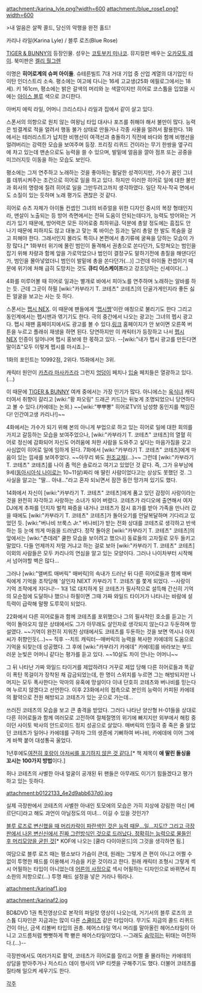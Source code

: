 attachment:/karina_lyle.png?width=600
attachment:/blue_rose1.png?width=600

>내 얼음은 살짝 콜드, 당신의 악행을 완전 홀드!

카리나 라일(Karina Lyle) / 블루 로즈(Blue Rose)

[[TIGER & BUNNY]]의 등장인물. 성우는 [[코토부키 미나코]]. 뮤지컬판 배우는 [[오카모토 레이]]. 북미판은 [[켈리 월그렌]]

이명은 '''히어로계의 슈퍼 아이돌'''. 슈테른빌트 7대 거대 기업 중 산업 계열의 대기업인 타이탄 인더스트리 소속. 평소에는 여고에 다니는 16세 고교생(25화 에필로그에서는 18세). 키 161cm, 평소에는 밝은 갈색의 머리와 눈 색깔이지만 히어로 코스튬을 입었을 시에는 [[아이스 블루]] 색으로 코디한다.

아버지 에릭 라일, 어머니 크리스티나 라일과 집에서 같이 살고 있다.

스폰서의 의향으로 원치 않는 여왕님 타입 대사나 포즈를 취해야 해서 불만이 많다. 능력은 빙결계로 적을 얼려서 행동 불가 상태로 만들거나 각종 사물을 얼려서 활용한다. 1화에서는 테러리스트가 납치한 비행선이 여객선과 충돌하기 직전에 바다와 함께 비행선을 얼려버리는 강력한 모습을 보여주며 등장. 프리징 리퀴드 건이라는 무기 한쌍을 옆구리에 차고 있는데 맨손으로도 능력을 쓸 수 있으며, 발밑에 얼음을 깔아 점프 또는 공중을 미끄러지듯 이동을 하는 모습도 보인다.

평소에는 그저 연주하고 노래하는 것을 좋아하는 활달한 성격이지만, 가수가 꿈인 그녀를 데뷔시켜주는 조건으로 히어로 일을 하고 있다. 하지만 이러한 히어로 일에 대한 불만과 회사의 명령에 질려 히어로 일을 그만두려고까지 생각하였다. 일단 작사·작곡 면에서도 소질이 있는 듯하며 노래 평가도 괜찮은 것 같다.

히어로 슈츠 자체가 아이돌 컨셉인 그녀의 비쥬얼을 위한 디자인 중시의 복장 형태인지라, 맨살이 노출되는 등 방어 측면에서는 전혀 도움이 안되는데다가, 능력도 방어와는 거리가 있기 때문에, 방어력은 모든 히어로중 최하위급. 덕분에 총알 정도에는 흠집도 안 나기 때문에 피하지도 않고 대놓고 맞는 록 바이슨 등과는 달리 총알 한 발도 목숨을 걸고 피해야 한다. 그래서인지 몰라도 특히나 본편에서 총기류에 굴욕을 당하는 모습이 가장 많다.[* 1화부터 위기에 몰린 범인이 돌격해서 권총으로 쏜다던가, 도망쳐오는 범인을 잡기 위해 차량과 함께 앞을 가로막았으나 범인이 결정구도 말하기전에 총질을 해댄다던가, 범인을 몰아넣었더니 범인이 발밑에 총을 쏜다던가(...)] 그런데 아이돌 컨셉이기 때문에 위기에 처해 급히 도망치는 것도 '''큐티 이스케이프'''라고 강조당하는 신세이다(...) 

4화를 미루어볼 때 히어로 일과는 별개로 바에서 피아노를 연주하며 노래하는 알바를 하는 듯. 근데 그곳이 하필 [wiki:"카부라기 T. 코테츠" 코테츠]의 단골가게인지라 좋든 싫든 얼굴을 보고는 사는 듯 하다.

스폰서는 [[펩시 NEX]]. 이 때문에 팬들에게 '[[펩시]][[쨩]]'이란 애칭으로 불리기도 한다 그리고 동인계에서는 펩시맨과 엮기기도 한다. 극의 중간에서 나오는 광고는 그녀의 펩시 광고다. 펩시 재팬 홈페이지에서도 광고를 볼 수 있다.[http://www.pepsi.co.jp/tigerandbunny/menu.html 링크] 홈페이지가 안 보이면 오른쪽 버튼을 누르고 플래쉬 재생을 하면 된다. 당연하지만 이 캐릭터가 등장하고 나서 [[펩시 NEX]] 인증이 일어나며 펩시 홍보에 한 몫하고 있다. --[wiki:"내가 펩시 광고를 만든다면 말이죠"모두 이렇게 펩시를 마시죠.]-- 

1화의 포인트는 10992점, 2위다. 15화에서는 3위.

캐릭터 원안이 [[카츠라 마사카즈]]라 그런지 [[엉덩이]] 페치나 [[입술]] 페치들은 열광하고 있다.(...) 

이 때문에 [[TIGER & BUNNY]] 여캐 중에서는 가장 인기가 많다. 아니에스는 [[육식녀]] 캐릭터여서 취향이 갈리고 [wiki:"황 파오링" 드래곤 키드]는 뒤늦게 조명되었으니 당연하다고 볼 수 있다.(카에데는 논외.) ~~[wiki:"뿌뿌뽕" 히어로TV의 남성향 동인지를 책임진다! 인간여고생 카리나!]~~

4화에서는 가수가 되기 위해 본의 아니게 부업으로 하고 있는 히어로 일에 대한 회의를 가지고 갈등하는 모습을 보여주었으나, [wiki:"카부라기 T. 코테츠" 코테츠]의 열혈 히어로 정신에 감화되어 자신도 어려움에 처한 사람을 도와주고 싶다는 마음가짐을 갖고 사심없이 히어로 일에 임하게 된다.
7화에서 [wiki:"카부라기 T. 코테츠" 코테츠]에게 마음이 있는 낌새를 보여주었다. ~~아무리 봐도 [[원조교제]](...)~~ 그런데 [wiki:"카부라기 T. 코테츠" 코테츠]를 나이 좀 먹은 솔로라고 여기고 있었던 것 같다. 즉, 그가 유부남에 9세([[동아시아식 나이]]로는 10~11살)짜리 애 딸린 사람이었다고는 상상도 못했던 것. 그 사실을 알고는 "딸... 아내..."라고 혼자 되뇌면서 잠깐 동안 망가져 있기도 했다.

14화에서 자신이 [wiki:"카부라기 T. 코테츠" 코테츠]에게 품고 있던 감정이 사랑이라는 것을 완전히 자각하고 사랑하는 소녀가 되어 버렸다. 코테츠가 라디오에 출연해서 여자 DJ에게 추파를 던지자 벌컥 짜증을 내거나  코테츠가 잠시 휴가를 받아 가족을 만나러 갔을 때에도 [wiki:"카부라기 T. 코테츠" 코테츠]가 돌아오기를 안달복달하며 기다리고 있었던 듯. [wiki:"버나비 브룩스 Jr." 버나비]가 받는 전화 상대를 코테츠로 생각하고 반색하는 등 눈에 띄게 마음을 드러냈다. 정작 돌아온 [wiki:"카부라기 T. 코테츠" 코테츠]의 앞에서는 [wiki:"츤데레" 쿨한 모습을 보이려고 했으나] 동료들의 고자질로 모두 들키고 말았다. 다들 언제까지 저럴 거냐고 하는 걸로 보아 [wiki:"카부라기 T. 코테츠" 코테츠] 이외의 사람들은 모두 카리나의 연심을 알고 있는 모양이다. 그러나 나이차부터 시작해서 넘어야할 벽은 많다...

그러나 [wiki:"앨버트 매버릭" 매버릭]의 속내가 드러난 뒤 다른 히어로들과 함께 매버릭에게 기억을 조작당해 '살인자 NEXT 카부라기 T. 코테츠'를 쫓게 되었다. --사랑이 기억 조작에게 지다니!-- 1대 1로 대치하게 된 코테츠가 필사적으로 설득해 간신히 기억의 모순점에 도달하나 했으나 하필이면 그때 가짜 와일드 타이거가 나타나는 바람에 설득력이 급락해 말짱 도루묵이 되었다.

22화에서 다른 히어로들과 함께 코테츠를 포위했으나 그의 필사적인 호소를 듣고는 기억이 돌아오지 않은 상태에서도 그가 아무래도 살인자로 생각되지 않는다고 두둔하며 망설였다. ~~기억이 완전히 지워진 상태에서도 코테츠를 두둔하는 것을 보면 역시나 아저씨가 취향인듯(...)~~ 직후 --치트 캐릭터--매버릭의 능력을 복사한 카에데의 도움으로 기억을 되찾는데 성공했다. 그 후에 [wiki:"카부라기 카에데" 카에데]를 바라보는 부드러운 눈빛은 어머니 같다는 평가를 듣고 있다. ~~10살도 차이 안나는 어머니~~

그 뒤 나타난 가짜 와일드 타이거를 제압하려다 거꾸로 제압 당해 다른 히어로들과 똑같이 폭탄 목걸이가 장착된 채 감금되었는데, 한 명이 스위치를 누르면 그는 해방되지만 나머지는 모두 폭사한다는 악마의 유혹에 망설이다 이내 단호히 코테츠와 버나비를 믿는다며 누르지 않겠다고 선언한다. 이후 23화에서의 접촉으로 본인의 능력이 카피된 카에데의 활약으로 전원 해방되고 코테츠가 있는 곳으로 가는데...

쓰러진 코테츠의 모습을 보고 큰 충격을 받았다. 그러다 나타난 양산형 H-01들을 상대로 다른 히어로들과 함께 여러모로 고전하여 절체절명의 위기에 빠지지만 외부에서 해킹 중이던 사이토 박사의 안드로이드 정지 성공으로 살았다. 매버릭의 인질극 중 죽은 줄 알았던 코테츠가 일어나 카에데를 구하자 그의 생존에 기뻐하여 버나비, 카에데에 이어 그에게 바짝 붙어 대성통곡 울었다.

1년후에도[http://rigvedawiki.net/r1/wiki.php/%EC%B9%B4%EB%A6%AC%EB%82%98%20%EB%9D%BC%EC%9D%BC?action=download&value=f2.jpg 여전히 호랑이 아저씨를 포기하지 않은 것 같다.][* 책 제목이 '''애 딸린 돌싱을 꼬시는 100가지 방법'''이다.]

허나 코테츠의 사별한 아내 얼굴이 공개된 뒤 팬들은 아무래도 이기기 힘들겠다고 평가하고 있는 듯하다.

attachment:b0122133_4e2d9abb637d0.jpg

실제 극장판에서 코테츠의 사별한 아내인 토모에의 모습은 가히 지상에 강림한 여신 [베르단디]라고 해도 과언이 아닐정도의 미녀... 이길 수 있을 것인가?

[http://twitter.com/#!/TIGERandBUNNY/status/61772939032399873 블루 로즈로 변신했을 때 머리카락이 파란색인 것은 능력 때문...일...지도!? 그리고 극장판에서 나온 변신신에서 진짜 그런방식인 것으로 드러났다. 정확히는 능력으로 물들인 후 머리모양을 굳힌 것][* KOF에 나오는 [쿨라 다이아몬드]의 그것을 생각하면 됨.]

여담으로 블루 로즈 때는 평소보다 가슴이 큰데, 원래는 그렇게 큰 편이 아니고 어쩔 수 없이 투명한 패드를 이용해서 가슴을 키운 것이라고 한다. 원래 캐릭터 조형시 그렇게 섹시 어필하는 타입이 아니었는데 [[어른의 사정]]으로 섹시 어필하는 디자인으로 바뀌면서 최소한의 저항으로(...) 투명 패드 설정을 넣은 거라나 뭐라나.

attachment:/karinaf1.jpg

attachment:/karinaf2.jpg

BD&DVD 1권 특전영상으로 본작의 파일럿 영상이 나오는데, 거기서의 블루 로즈의 코스튬 디자인은 지금과는 많이 다른 [[스쿨미즈]] 같은 타입이다. 무기도 지금의 콜드 리퀴드 건이 아닌, 금색 리볼버 타입의 권총. 헤어스타일 역시 머리를 말아올린 헤어스타일이 아니고 고드름처럼 뻣뻣하게 쫙 뻗은 헤어스타일이었다. --그래도 [[숨막히는]] 뒤태는 여전하다.(...)--

극장판에서도 여러가지로 활약, 코테츠가 히어로를 잘리고 어쩔 줄 몰라하는 카에데의 상담을 받아주거나 저스티스 데이 행사의 VIP 티켓을 구해주기도 했다. 더불어 코테츠를 질타해 일으켜 세우기도 한다. 

[[각주]]
